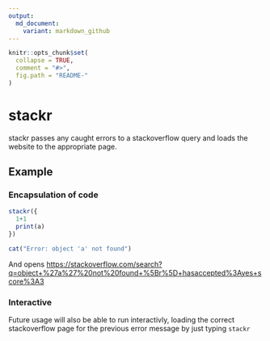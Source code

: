 ```yaml
---
output:
  md_document:
    variant: markdown_github
---
```


<!-- README.md is generated from README.Rmd. Please edit that file -->

```r
knitr::opts_chunk$set(
  collapse = TRUE,
  comment = "#>",
  fig.path = "README-"
)
```

# stackr

stackr passes any caught errors to a stackoverflow query and loads the website to the appropriate page.

## Example

### Encapsulation of code


```r
stackr({
  1+1
  print(a)
})
```

```r
cat("Error: object 'a' not found")
```

And opens <https://stackoverflow.com/search?q=object+%27a%27%20not%20found+%5Br%5D+hasaccepted%3Ayes+score%3A3>

### Interactive

Future usage will also be able to run interactivly, loading the correct stackoverflow page for the previous error message by just typing `stackr`
